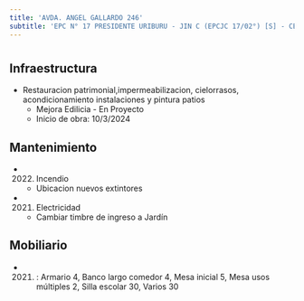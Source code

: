 ```yaml
---
title: 'AVDA. ANGEL GALLARDO 246'
subtitle: 'EPC N° 17 PRESIDENTE URIBURU - JIN C (EPCJC 17/02°) [S] - CENOF CENTRO ANGEL GALLARDO - ESEA EN DANZA MASTRAZZI CURSO VOCACIONAL DE DANZA Y EXPRESIÓN CORPORAL INFANTIL N° 02'
---
```


#
## Infraestructura

* Restauracion patrimonial,impermeabilizacion, cielorrasos, acondicionamiento instalaciones y  pintura patios 
    + Mejora Edilicia - En Proyecto 
    + Inicio de obra: 10/3/2024 






## Mantenimiento

*  (2022) Incendio 
    + Ubicacion nuevos  extintores

*  (2021) Electricidad 
    + Cambiar timbre de ingreso a Jardín





## Mobiliario

*  (2021) : Armario 4, Banco largo comedor 4, Mesa inicial 5, Mesa usos múltiples 2, Silla escolar 30, Varios 30 



